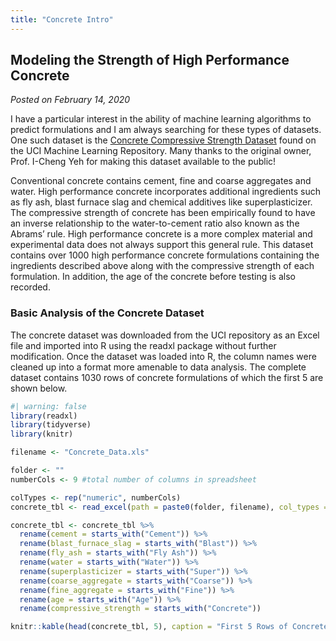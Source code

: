 ```yaml
---
title: "Concrete Intro"
---
```


## **Modeling the Strength of High Performance Concrete**
*Posted on February 14, 2020*

I have a particular interest in the ability of machine learning algorithms to predict formulations and I am always searching for these types of datasets.  One such dataset is the [Concrete Compressive Strength Dataset](http://archive.ics.uci.edu/ml/datasets/Concrete+Compressive+Strength) found on the UCI Machine Learning Repository.  Many thanks to the original owner, Prof. I-Cheng Yeh for making this dataset available to the public!

Conventional concrete contains cement, fine and coarse aggregates and water.  High performance concrete incorporates additional ingredients such as fly ash, blast furnace slag and chemical additives like superplasticizer.  The compressive strength of concrete has been empirically found to have an inverse relationship to the water-to-cement ratio also known as the Abrams' rule.  High performance concrete is a more complex material and experimental data does not always support this general rule.  This dataset contains over 1000 high performance concrete formulations containing the ingredients described above along with the compressive strength of each formulation.  In addition, the age of the concrete before testing is also recorded.

### Basic Analysis of the Concrete Dataset

The concrete dataset was downloaded from the UCI repository as an Excel file and imported into R using the readxl package without further modification.  Once the dataset was loaded into R, the column names were cleaned up into a format more amenable to data analysis.  The complete dataset contains 1030 rows of concrete formulations of which the first 5 are shown below.

```r
#| warning: false
library(readxl)
library(tidyverse)
library(knitr)
```

```r
filename <- "Concrete_Data.xls"

folder <- ""
numberCols <- 9 #total number of columns in spreadsheet

colTypes <- rep("numeric", numberCols)
concrete_tbl <- read_excel(path = paste0(folder, filename), col_types = colTypes)

concrete_tbl <- concrete_tbl %>%
  rename(cement = starts_with("Cement")) %>%
  rename(blast_furnace_slag = starts_with("Blast")) %>%
  rename(fly_ash = starts_with("Fly Ash")) %>%
  rename(water = starts_with("Water")) %>%
  rename(superplasticizer = starts_with("Super")) %>%
  rename(coarse_aggregate = starts_with("Coarse")) %>%
  rename(fine_aggregate = starts_with("Fine")) %>%
  rename(age = starts_with("Age")) %>%
  rename(compressive_strength = starts_with("Concrete"))
```

```r
knitr::kable(head(concrete_tbl, 5), caption = "First 5 Rows of Concrete Dataset")
```